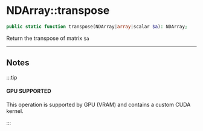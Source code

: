 # NDArray::transpose

```php
public static function transpose(NDArray|array|scalar $a): NDArray;
```
Return the transpose of matrix `$a`

---

## Notes

:::tip

#### GPU SUPPORTED
This operation is supported by GPU (VRAM) and contains a custom CUDA kernel.

:::